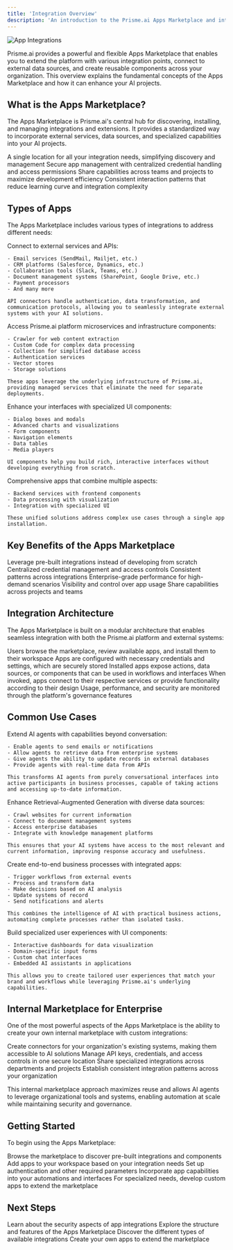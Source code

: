 ```yaml
---
title: 'Integration Overview'
description: 'An introduction to the Prisme.ai Apps Marketplace and integration capabilities'
---
```


<Frame>
  <img src="/images/apps-store.png" alt="App Integrations" />
</Frame>


Prisme.ai provides a powerful and flexible Apps Marketplace that enables you to extend the platform with various integration points, connect to external data sources, and create reusable components across your organization. This overview explains the fundamental concepts of the Apps Marketplace and how it can enhance your AI projects.

## What is the Apps Marketplace?

The Apps Marketplace is Prisme.ai's central hub for discovering, installing, and managing integrations and extensions. It provides a standardized way to incorporate external services, data sources, and specialized capabilities into your AI projects.

<CardGroup cols={2}>
  <Card title="Centralized Integration Hub" icon="plug">
    A single location for all your integration needs, simplifying discovery and management
  </Card>
  <Card title="Enterprise Security Controls" icon="shield-check">
    Secure app management with centralized credential handling and access permissions
  </Card>
  <Card title="Reusable Components" icon="cubes">
    Share capabilities across teams and projects to maximize development efficiency
  </Card>
  <Card title="Standardized Interface" icon="puzzle-piece">
    Consistent interaction patterns that reduce learning curve and integration complexity
  </Card>
</CardGroup>

## Types of Apps

The Apps Marketplace includes various types of integrations to address different needs:

<Tabs>
  <Tab title="API Connectors">
    Connect to external services and APIs:
    
    - Email services (SendMail, Mailjet, etc.)
    - CRM platforms (Salesforce, Dynamics, etc.)
    - Collaboration tools (Slack, Teams, etc.)
    - Document management systems (SharePoint, Google Drive, etc.)
    - Payment processors
    - And many more
    
    API connectors handle authentication, data transformation, and communication protocols, allowing you to seamlessly integrate external systems with your AI solutions.
  </Tab>
  
  <Tab title="Infrastructure Apps">
    Access Prisme.ai platform microservices and infrastructure components:
    
    - Crawler for web content extraction
    - Custom Code for complex data processing
    - Collection for simplified database access
    - Authentication services
    - Vector stores
    - Storage solutions
    
    These apps leverage the underlying infrastructure of Prisme.ai, providing managed services that eliminate the need for separate deployments.
  </Tab>
  
  <Tab title="UI Components">
    Enhance your interfaces with specialized UI components:
    
    - Dialog boxes and modals
    - Advanced charts and visualizations
    - Form components
    - Navigation elements
    - Data tables
    - Media players
    
    UI components help you build rich, interactive interfaces without developing everything from scratch.
  </Tab>
  
  <Tab title="Hybrid Solutions">
    Comprehensive apps that combine multiple aspects:
    
    - Backend services with frontend components
    - Data processing with visualization
    - Integration with specialized UI
    
    These unified solutions address complex use cases through a single app installation.
  </Tab>
</Tabs>

## Key Benefits of the Apps Marketplace

<CardGroup cols={3}>
  <Card title="Reduced Development Time" icon="clock">
    Leverage pre-built integrations instead of developing from scratch
  </Card>
  <Card title="Enhanced Security" icon="lock">
    Centralized credential management and access controls
  </Card>
  <Card title="Standardization" icon="ruler">
    Consistent patterns across integrations
  </Card>
  <Card title="Scalability" icon="arrows-up-down">
    Enterprise-grade performance for high-demand scenarios
  </Card>
  <Card title="Governance" icon="clipboard-check">
    Visibility and control over app usage
  </Card>
  <Card title="Reusability" icon="recycle">
    Share capabilities across projects and teams
  </Card>
</CardGroup>

## Integration Architecture

The Apps Marketplace is built on a modular architecture that enables seamless integration with both the Prisme.ai platform and external systems:

<Steps>
  <Step title="App Discovery and Installation">
    Users browse the marketplace, review available apps, and install them to their workspace
  </Step>
  <Step title="Configuration and Authentication">
    Apps are configured with necessary credentials and settings, which are securely stored
  </Step>
  <Step title="Usage in Automations and Interfaces">
    Installed apps expose actions, data sources, or components that can be used in workflows and interfaces
  </Step>
  <Step title="Runtime Integration">
    When invoked, apps connect to their respective services or provide functionality according to their design
  </Step>
  <Step title="Monitoring and Management">
    Usage, performance, and security are monitored through the platform's governance features
  </Step>
</Steps>

## Common Use Cases

<AccordionGroup>
  <Accordion title="AI Agent Augmentation">
    Extend AI agents with capabilities beyond conversation:
    
    - Enable agents to send emails or notifications
    - Allow agents to retrieve data from enterprise systems
    - Give agents the ability to update records in external databases
    - Provide agents with real-time data from APIs
    
    This transforms AI agents from purely conversational interfaces into active participants in business processes, capable of taking actions and accessing up-to-date information.
  </Accordion>
  
  <Accordion title="Data Integration for RAG">
    Enhance Retrieval-Augmented Generation with diverse data sources:
    
    - Crawl websites for current information
    - Connect to document management systems
    - Access enterprise databases
    - Integrate with knowledge management platforms
    
    This ensures that your AI systems have access to the most relevant and current information, improving response accuracy and usefulness.
  </Accordion>
  
  <Accordion title="Workflow Automation">
    Create end-to-end business processes with integrated apps:
    
    - Trigger workflows from external events
    - Process and transform data
    - Make decisions based on AI analysis
    - Update systems of record
    - Send notifications and alerts
    
    This combines the intelligence of AI with practical business actions, automating complete processes rather than isolated tasks.
  </Accordion>
  
  <Accordion title="Custom Interfaces">
    Build specialized user experiences with UI components:
    
    - Interactive dashboards for data visualization
    - Domain-specific input forms
    - Custom chat interfaces
    - Embedded AI assistants in applications
    
    This allows you to create tailored user experiences that match your brand and workflows while leveraging Prisme.ai's underlying capabilities.
  </Accordion>
</AccordionGroup>

## Internal Marketplace for Enterprise

One of the most powerful aspects of the Apps Marketplace is the ability to create your own internal marketplace with custom integrations:

<CardGroup cols={2}>
  <Card title="Legacy System Integration" icon="building">
    Create connectors for your organization's existing systems, making them accessible to AI solutions
  </Card>
  <Card title="Centralized Security" icon="key">
    Manage API keys, credentials, and access controls in one secure location
  </Card>
  <Card title="Cross-Team Sharing" icon="share-nodes">
    Share specialized integrations across departments and projects
  </Card>
  <Card title="Standardized Practices" icon="check-double">
    Establish consistent integration patterns across your organization
  </Card>
</CardGroup>

This internal marketplace approach maximizes reuse and allows AI agents to leverage organizational tools and systems, enabling automation at scale while maintaining security and governance.

## Getting Started

To begin using the Apps Marketplace:

<Steps>
  <Step title="Explore Available Apps">
    Browse the marketplace to discover pre-built integrations and components
  </Step>
  <Step title="Install Relevant Apps">
    Add apps to your workspace based on your integration needs
  </Step>
  <Step title="Configure Connections">
    Set up authentication and other required parameters
  </Step>
  <Step title="Use in Workflows">
    Incorporate app capabilities into your automations and interfaces
  </Step>
  <Step title="Consider Custom Apps">
    For specialized needs, develop custom apps to extend the marketplace
  </Step>
</Steps>

## Next Steps

<CardGroup cols={2}>
  <Card title="Security Considerations" icon="shield" href="/apps-store/security">
    Learn about the security aspects of app integrations
  </Card>
  <Card title="Marketplace Overview" icon="store" href="/apps-store/marketplace/overview">
    Explore the structure and features of the Apps Marketplace
  </Card>
  <Card title="Integration Categories" icon="folder-tree" href="/apps-store/marketplace/categories">
    Discover the different types of available integrations
  </Card>
  <Card title="Building Custom Apps" icon="code" href="/apps-store/marketplace/extending-apps">
    Create your own apps to extend the marketplace
  </Card>
</CardGroup>